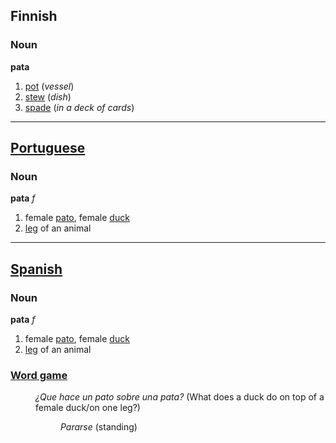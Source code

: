 ==Finnish==

===Noun===
'''pata'''

# [[pot]] (''vessel'')
# [[stew]] (''dish'')
# [[spade]] (''in a deck of cards'')

----

==[[Portuguese]]==

=== Noun ===

'''pata''' ''f''

# female [[pato]], female [[duck]]
# [[leg]] of an animal

----

==[[Spanish]]==

=== Noun ===

'''pata''' ''f''

# female [[pato]], female [[duck]]
# [[leg]] of an animal

===[[Word game]]===
:''¿Que hace un pato sobre una pata?'' (What does a duck do on top of a female duck/on one leg?)

::''Pararse'' (standing)